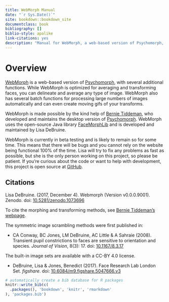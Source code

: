 ```yaml
--- 
title: WebMorph Manual
date: "`r Sys.Date()`"
site: bookdown::bookdown_site
documentclass: book
bibliography: []
biblio-style: apalike
link-citations: yes
description: "Manual for WebMorph, a web-based version of Psychomorph, with several additional functions."
---
```


# Overview {-}

[WebMorph](https://webmorph.org) is a web-based version of [Psychomorph](http://users.aber.ac.uk/bpt/jpsychomorph/), with several additional functions. While WebMorph is optimized for averaging and transforming faces, you can delineate and average any type of image. WebMorph also has several batch functions for processing large numbers of images automatically and can even create moving gifs of your transforms.

WebMorph is made possible by the kind help of [Bernie Tiddeman](http://users.aber.ac.uk/bpt/), who developed and maintains the desktop version of [Psychomorph](http://users.aber.ac.uk/bpt/jpsychomorph/). WebMorph uses the open-source Java library [FaceMorphLib](http://users.aber.ac.uk/bpt/jpsychomorph/version6/javadoc/) and is developed and maintained by Lisa DeBruine.

WebMorph is currently in beta testing and is likely to remain so for some time. This means that there will be bugs and you cannot rely on the website being functional 100% of the time. Lisa will try to fix any problems as fast as possible, but she is the only person working on this project, so please be patient. If you're curious about the code or want to help with development, this project is open source at [GitHub](https://github.com/debruine/webmorph). 

## Citations

Lisa DeBruine. (2017, December 4). Webmorph (Version v0.0.0.9001). Zenodo. doi: [10.5281/zenodo.1073696](https://dx.dio.org/10.5281/zenodo.1073696){target="_blank"}

To cite the morphing and transforming methods, see  [Bernie Tiddeman's webpage](http://users.aber.ac.uk/bpt/jpsychomorph/){target="_blank"}.

The symmetric image scrambling methods were first published in:

* CA Conway, BC Jones, LM DeBruine, AC Little & A Sahraie (2008). Transient pupil constrictions to faces are sensitive to orientation and species. <i>Journal of Vision</i>, 8(3): 17. doi: [ 10.1167/8.3.17](http://dx.doi.org/10.1167/8.3.17){target="_blank"}

The built-in image sets are available with a CC-BY 4.0 license.

* DeBruine, Lisa &amp; Jones, Benedict (2017). 
Face Research Lab London Set. <i>figshare</i>.
doi: [10.6084/m9.figshare.5047666.v3](https://doi.org/10.6084/m9.figshare.5047666.v3){target="_blank"}
 


```r
# automatically create a bib database for R packages
knitr::write_bib(c(
  .packages(), 'bookdown', 'knitr', 'rmarkdown'
), 'packages.bib')
```
